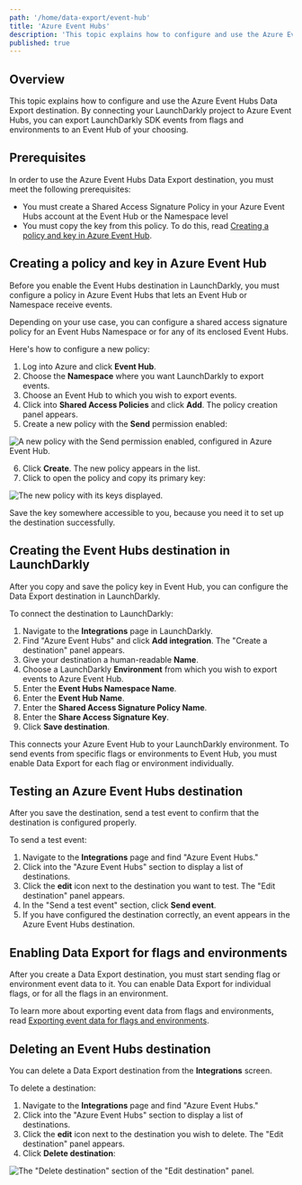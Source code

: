 ```yaml
---
path: '/home/data-export/event-hub'
title: 'Azure Event Hubs'
description: 'This topic explains how to configure and use the Azure Event Hubs Data Export destination.'
published: true
---
```


## Overview

This topic explains how to configure and use the Azure Event Hubs Data Export destination. By connecting your LaunchDarkly project to Azure Event Hubs, you can export LaunchDarkly SDK events from flags and environments to an Event Hub of your choosing.

## Prerequisites

In order to use the Azure Event Hubs Data Export destination, you must meet the following prerequisites:

* You must create a Shared Access Signature Policy in your Azure Event Hubs account at the Event Hub or the Namespace level
* You must copy the key from this policy. To do this, read [Creating a policy and key in Azure Event Hub](#creating-a-policy-and-key-in-azure-event-hub).

## Creating a policy and key in Azure Event Hub

Before you enable the Event Hubs destination in LaunchDarkly, you must configure a policy in Azure Event Hubs that lets an Event Hub or Namespace receive events.

Depending on your use case, you can configure a shared access signature policy for an Event Hubs Namespace or for any of its enclosed Event Hubs.

Here's how to configure a new policy:

1. Log into Azure and click **Event Hub**.
2. Choose the **Namespace** where you want LaunchDarkly to export events.
3. Choose an Event Hub to which you wish to export events.
4. Click into **Shared Access Policies** and click **Add**. The policy creation panel appears.
5. Create a new policy with the **Send** permission enabled:

![A new policy with the Send permission enabled, configured in Azure Event Hub.](azure-eventhub-add-policy.png)

6. Click **Create**. The new policy appears in the list.
7. Click to open the policy and copy its primary key:

![The new policy with its keys displayed.](azure-eventhub-policy-keys.png)

Save the key somewhere accessible to you, because you need it to set up the destination successfully.

## Creating the Event Hubs destination in LaunchDarkly

After you copy and save the policy key in Event Hub, you can configure the Data Export destination in LaunchDarkly.

To connect the destination to LaunchDarkly:

1. Navigate to the **Integrations** page in LaunchDarkly.
2. Find "Azure Event Hubs" and click **Add integration**. The "Create a destination" panel appears.
3. Give your destination a human-readable **Name**.
4. Choose a LaunchDarkly **Environment** from which you wish to export events to Azure Event Hub.
5. Enter the **Event Hubs Namespace Name**.
6. Enter the **Event Hub Name**.
7. Enter the **Shared Access Signature Policy Name**.
8. Enter the **Share Access Signature Key**.
9. Click **Save destination**.

This connects your Azure Event Hub to your LaunchDarkly environment. To send events from specific flags or environments to Event Hub, you must enable Data Export for each flag or environment individually.

## Testing an Azure Event Hubs destination

After you save the destination, send a test event to confirm that the destination is configured properly.

To send a test event:

1. Navigate to the **Integrations** page and find "Azure Event Hubs."
2. Click into the "Azure Event Hubs" section to display a list of destinations.
3. Click the **edit** icon next to the destination you want to test. The "Edit destination" panel appears.
4. In the "Send a test event" section, click **Send event**.
5. If you have configured the destination correctly, an event appears in the Azure Event Hubs destination.

## Enabling Data Export for flags and environments

After you create a Data Export destination, you must start sending flag or environment event data to it. You can enable Data Export for individual flags, or for all the flags in an environment.

To learn more about exporting event data from flags and environments, read [Exporting event data for flags and environments](/home/data-export#exporting-event-data-for-flags-and-environments).

## Deleting an Event Hubs destination

You can delete a Data Export destination from the **Integrations** screen.

To delete a destination:

1. Navigate to the **Integrations** page and find "Azure Event Hubs."
2. Click into the "Azure Event Hubs" section to display a list of destinations.
2. Click the **edit** icon next to the destination you wish to delete. The "Edit destination" panel appears.
3. Click **Delete destination**:

![The "Delete destination" section of the "Edit destination" panel.](destination-delete.png)
